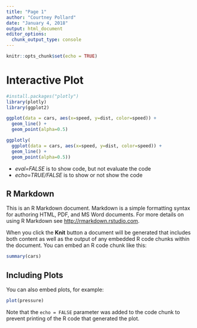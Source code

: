 ```yaml
---
title: "Page 1"
author: "Courtney Pollard"
date: "January 4, 2018"
output: html_document
editor_options: 
  chunk_output_type: console
---
```


```r
knitr::opts_chunk$set(echo = TRUE)
```

# Interactive Plot

```r
#install.packages("plotly")
library(plotly)
library(ggplot2)

ggplot(data = cars, aes(x=speed, y=dist, color=speed)) + 
  geom_line() + 
  geom_point(alpha=0.5)

```


```r

ggplotly(
  ggplot(data = cars, aes(x=speed, y=dist, color=speed)) + 
  geom_line() + 
  geom_point(alpha=0.5))


```

- *eval=FALSE* is to show code, but not evaluate the code
- *echo=TRUE/FALSE* is to show or not show the code

## R Markdown

This is an R Markdown document. Markdown is a simple formatting syntax for authoring HTML, PDF, and MS Word documents. For more details on using R Markdown see <http://rmarkdown.rstudio.com>.

When you click the **Knit** button a document will be generated that includes both content as well as the output of any embedded R code chunks within the document. You can embed an R code chunk like this:

```r
summary(cars)
```

## Including Plots

You can also embed plots, for example:

```r
plot(pressure)
```

Note that the `echo = FALSE` parameter was added to the code chunk to prevent printing of the R code that generated the plot.
